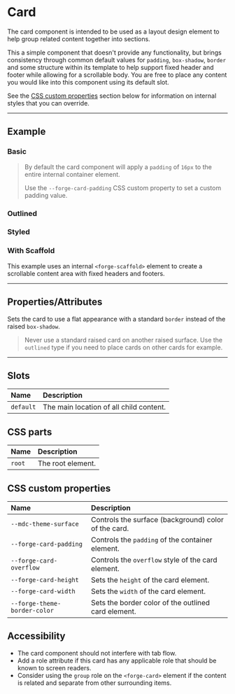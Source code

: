 
<PageSection>

# Card

The card component is intended to be used as a layout design element to help group related content together into sections.

This a simple component that doesn't provide any functionality, but brings consistency through common default values for `padding`, `box-shadow`, `border` and some
structure within its template to help support fixed header and footer while allowing for a scrollable body. You are free to place any content you would like into this
component using its default slot.

See the [CSS custom properties](#css-custom-properties) section below for information on internal styles that you can override.

</PageSection>

---

<PageSection>

## Example

### Basic

<LiveDemo fullWidth layout="column" dense={false} padded={false} codeHtml={CardDefaultCodeHtml()}>
  <LiveDemoStage>
    <CardDemo />
  </LiveDemoStage>
</LiveDemo>

> By default the card component will apply a `padding` of `16px` to the entire internal container element.
>
> Use the `--forge-card-padding` CSS custom property to set a custom padding value.

### Outlined

<LiveDemo fullWidth layout="column" dense={false} padded={false} codeHtml={CardOutlinedCodeHtml()}>
  <LiveDemoStage>
    <CardDemo outlined />
  </LiveDemoStage>
</LiveDemo>

### Styled

<LiveDemo fullWidth layout="column" dense={false} padded={false} codeHtml={CardStyledCodeHtml()} codeScss={CardStyledCodeScss()}>
  <LiveDemoStage>
    <StyledDemo />
  </LiveDemoStage>
</LiveDemo>

### With Scaffold

This example uses an internal `<forge-scaffold>` element to create a scrollable content area with fixed headers and footers.

<LiveDemo fullWidth layout="column" dense={false} padded={false} codeHtml={CardScaffoldCodeHtml()} codeScss={CardScaffoldCodeScss()}>
  <LiveDemoStage>
    <ScaffoldDemo />
  </LiveDemoStage>
</LiveDemo>

</PageSection>

---

<PageSection>

## Properties/Attributes

<PropertyDef name="outlined" type="boolean" defaultValue="null">

Sets the card to use a flat appearance with a standard `border` instead of the raised `box-shadow`.

> Never use a standard raised card on another raised surface. Use the `outlined` type if you need to place cards on other cards for example.
  
</PropertyDef>

</PageSection>

---

<PageSection>

## Slots

| Name                              | Description
| :---------------------------------| :----------------
| `default`                         | The main location of all child content.

</PageSection>

<PageSection>

## CSS parts

| Name               | Description
| :------------------| :----------------
| `root`             | The root element.

</PageSection>

<PageSection>

## CSS custom properties

| Name                              | Description
| :---------------------------------| :----------------
| `--mdc-theme-surface`             | Controls the surface (background) color of the card.
| `--forge-card-padding`              | Controls the `padding` of the container element.
| `--forge-card-overflow`             | Controls the `overflow` style of the card element.
| `--forge-card-height`               | Sets the `height` of the card element.
| `--forge-card-width`                | Sets the `width` of the card element.
| `--forge-theme-border-color`        | Sets the border color of the outlined card element.

</PageSection>

<PageSection>

## Accessibility

* The card component should not interfere with tab flow.
* Add a role attribute if this card has any applicable role that should be known to screen readers.
* Consider using the `group` role on the `<forge-card>` element if the content is related and separate from other surrounding items.

</PageSection>
